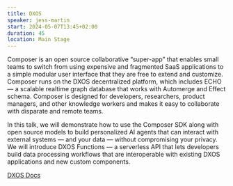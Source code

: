 ```yaml
---
title: DXOS
speaker: jess-martin
start: 2024-05-07T13:45+02:00
duration: 45
location: Main Stage
---
```


Composer is an open source collaborative “super-app” that enables small teams to switch from using expensive and fragmented SaaS applications to a simple modular user interface that they are free to extend and customize.  Composer runs on the DXOS decentralized platform, which includes ECHO — a scalable realtime graph database that works with Automerge and Effect schema.  Composer is designed for developers, researchers, product managers, and other knowledge workers and makes it easy to collaborate with disparate and remote teams.

In this talk, we will demonstrate how to use the Composer SDK along with open source models to build personalized AI agents that can interact with external systems — and your data — without compromising your privacy.  We will introduce DXOS Functions — a serverless API that lets developers build data processing workflows that are interoperable with existing DXOS applications and new custom components.

<a href="https://docs.dxos.org/guide/getting-started.html" target="_blank">
  DXOS Docs
</a>
